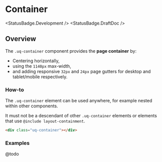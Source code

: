 
# Container

<StatusBadge.Development />
<StatusBadge.DraftDoc />

## Overview

The `.uq-container` component provides the **page container** by:

- Centering horizontally,
- using the `1140px` max-width,
- and adding responsive `32px` and `24px` page gutters for desktop and tablet/mobile respectively.

### How-to

The `.uq-container` element can be used anywhere, for example nested within other components.

It must not be a descendant of other `.uq-container` elements or elements that use
`@include layout-containment`.

<Canvas sourceState='hidden'>
  <Story id="layout-container--container" />
</Canvas>

```html
<div class="uq-container"></div>
```

### Examples

@todo
